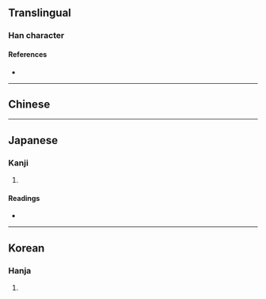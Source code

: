 {{character info/new}}
==Translingual==

===Han character===
{{Han char|rn=44|rad=尸|as=08|sn=11|four=|canj=SMLB|ids=⿸尸雨}}

====References====
* {{Han ref|kx=0302.220|dkj=07731|dj=0600.010|hdz=20977.030|uh=5C5A|ud=23642}}

----

==Chinese==
{{zh-see|漏|ssv}}

----

==Japanese==

===Kanji===
{{ja-kanji|grade=|rs=尸08}}

# {{rfdef|ja|sort=尸08}}

====Readings====
* {{ja-readings|on=[[ろう]] (rō), [[る]] (ru)|kun=[[もる]] (moru)}}

----

==Korean==

===Hanja===
{{ko-hanja|hangeul=[[루]]>[[누]]|eumhun=|rv=ru>nu|mr=ru>nu|y=lwu>nwu}}

# {{rfdef|ko}}